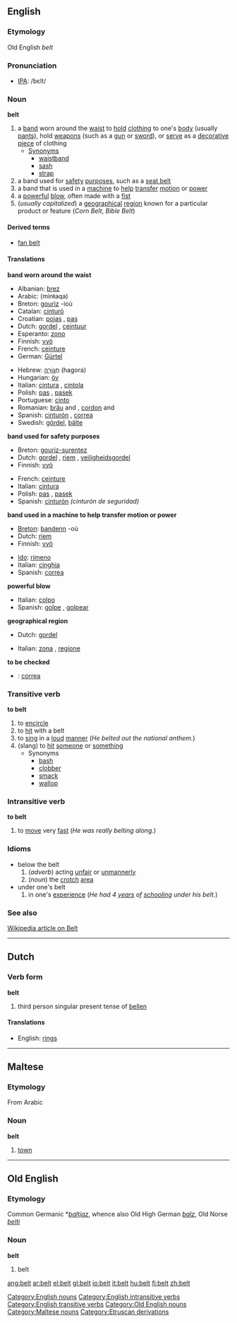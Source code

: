 ==English==
===Etymology===
Old English ''belt''
===Pronunciation===
*[[IPA]]: /bεlt/
===Noun===
'''belt'''

# a [[band]] worn around the [[waist]] to [[hold]] [[clothing]] to one's [[body]] (usually [[pants]]), hold [[weapon]]s (such as a [[gun]] or [[sword]]), or [[serve]] as a [[decorative]] [[piece]] of clothing
#* [[Synonym]]s
#** [[waistband]]
#** [[sash]]
#** [[strap]]
# a band used for [[safety]] [[purpose]]s, such as a [[seat belt]]
# a band that is used in a [[machine]] to [[help]] [[transfer]] [[motion]] or [[power]]
# a [[powerful]] [[blow]], often made with a [[fist]]
# (''usually capitalized'') a [[geographical]] [[region]] known for a particular product or feature (''Corn Belt'', ''Bible Belt'')

====Derived terms====
*[[fan belt]]

====Translations====
'''band worn around the waist'''
{{top}}
*Albanian: [[brez]] {{m}}
*Arabic: {{ARchar|[[منطقة]]}} (minŧaqa)
*Breton: [[gouriz]] {{m}} -ioù
*Catalan: [[cinturó]] {{m}}
*Croatian: [[pojas]] {{m}}, [[pas]] {{m}}
*Dutch: [[gordel]] {{m}}, [[ceintuur]] {{m}}
*Esperanto: [[zono]]
*Finnish: [[vyö]]
*French: [[ceinture]] {{f}}
*German: [[Gürtel]] {{m}}
{{mid}}
*Hebrew: [[חגורה|חֲגוֹרָה]] (hagora) {{f}}
*Hungarian: [[öv]]
*Italian: [[cintura]] {{f}}, [[cintola]] {{f}}
*Polish: [[pas]] {{m}}, [[pasek]] {{m}}
*Portuguese: [[cinto]] {{m}}
*Romanian: [[brâu]] {{f}} and {{m}}, [[cordon]] {{f}} and {{m}}
*Spanish: [[cinturón]] {{m}}, [[correa]] {{f}}
*Swedish: [[gördel]], [[bälte]]
{{bottom}}

'''band used for safety purposes'''
{{top}}
*Breton: [[gouriz-surentez]] {{m}}
*Dutch: [[gordel]] {{m}}, [[riem]] {{m}}, [[veiligheidsgordel]] {{m}}
*Finnish: [[vyö]]
{{mid}}
*French: [[ceinture]] {{f}}
*Italian: [[cintura]] {{f}}
*Polish: [[pas]] {{m}}, [[pasek]] {{m}}
*Spanish: [[cinturón]] {{m}} ''(cinturón de seguridad)''
{{bottom}}

'''band used in a machine to help transfer motion or power'''
{{top}}
*[[Breton]]: [[bandenn]] {{f}} -où {{p}}
*Dutch: [[riem]] {{m}}
*Finnish: [[vyö]]
{{mid}}
*[[Ido]]: [[rimeno]]
*Italian: [[cinghia]] {{f}}
*Spanish: [[correa]] {{f}}
{{bottom}}

'''powerful blow'''
{{top}}
*Italian: [[colpo]] {{m}}
*Spanish: [[golpe]] {{m}}, [[golpear]]
{{mid}}
{{bottom}}

'''geographical region'''
{{top}}
*Dutch: [[gordel]] {{m}}
{{mid}}
*Italian: [[zona]] {{f}}, [[regione]] {{f}}
{{bottom}}

'''to be checked'''
*{{ttbc|Spanish}}: [[correa]] {{f}}

===Transitive verb===
'''to belt'''

# to [[encircle]]
# to [[hit]] with a belt
# to [[sing]] in a [[loud]] [[manner]] (''He belted out the national anthem.'')
# (slang) to [[hit]] [[someone]] or [[something]]
#* Synonyms
#** [[bash]]
#** [[clobber]]
#** [[smack]]
#** [[wallop]]

===Intransitive verb===
'''to belt'''

# to [[move]] very [[fast]] (''He was really belting along.'')

===Idioms===
* below the belt
*# (''adverb'') acting [[unfair]] or [[unmannerly]]
*# (''noun'') the [[crotch]] [[area]]
* under one's belt
*# in one's [[experience]] (''He had 4 [[year]]s of [[school]]ing under his belt.'')

===See also===
[http://en.wikipedia.org/wiki/Belt Wikipedia article on Belt]

[[Category:English nouns]]
[[Category:English intransitive verbs]]
[[Category:English transitive verbs]]

----

==Dutch==
===Verb form===
'''belt'''

# third person singular present tense of [[bellen]]

====Translations====
*English: [[rings]]

----

==Maltese==
===Etymology===
From Arabic
===Noun===
'''belt'''

#[[town]]

----

==Old English==
===Etymology===
Common Germanic *''[[baltjaz]]'', whence also Old High German ''[[balz]]'', Old Norse ''[[belti]]''
===Noun===
'''belt'''

# belt

[[Category:Old English nouns]]
[[Category:Maltese nouns]]
[[Category:Etruscan derivations]]

[[ang:belt]]
[[ar:belt]]
[[el:belt]]
[[gl:belt]]
[[io:belt]]
[[it:belt]]
[[hu:belt]]
[[fi:belt]]
[[zh:belt]]